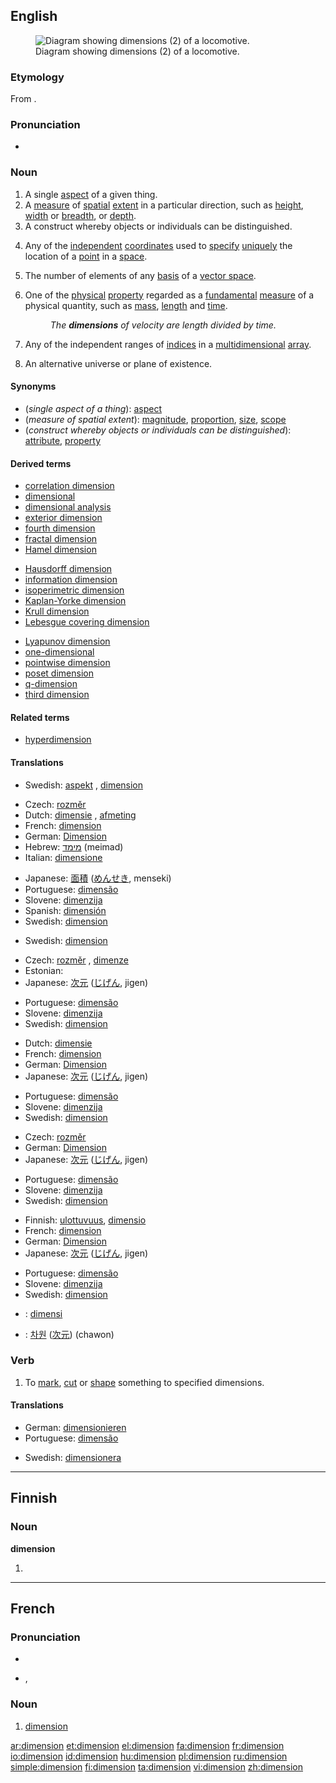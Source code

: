 {{wikipedia|dab=dimension (disambiguation)|dimension}}
{{also|Dimension}}
==English==
[[Image:WRB - Adlitzgraben.jpg|thumb|right|Diagram showing dimensions (2) of a locomotive.]]

===Etymology===
From {{L.}} {{term|dimensionem}}.

===Pronunciation===
* {{audio|en-us-dimension.ogg|Audio (US)}}

===Noun===
{{wikipedia}}
{{en-noun}}

# A single [[aspect]] of a given thing.
# A [[measure]] of [[spatial]] [[extent]] in a particular direction, such as [[height]], [[width]] or [[breadth]],  or [[depth]].
# A construct whereby objects or individuals can be distinguished.
# {{geometry}} Any of the [[independent]] [[coordinate]]s used to [[specify]] [[unique]]ly the location of a [[point]] in a [[space]].
# {{linear algebra}} The number of elements of any [[basis]] of a [[vector space]].
# {{physics}} One of the [[physical]] [[property]] regarded as a [[fundamental]] [[measure]] of a physical quantity, such as [[mass]], [[length]] and [[time]].
#: ''The '''dimensions''' of velocity are length divided by time.''
# {{computing}} Any of the independent ranges of [[index|indices]] in a [[multidimensional]] [[array]].
# {{science fiction}} An alternative universe or plane of existence.

====Synonyms====
* (''single aspect of a thing''): [[aspect]]
* (''measure of spatial extent''): [[magnitude]], [[proportion]], [[size]], [[scope]]
* (''construct whereby objects or individuals can be distinguished''): [[attribute]], [[property]]

====Derived terms====
{{top3}}
* [[correlation dimension]]
* [[dimensional]]
* [[dimensional analysis]]
* [[exterior dimension]]
* [[fourth dimension]]
* [[fractal dimension]]
* [[Hamel dimension]]
{{mid3}}
* [[Hausdorff dimension]]
* [[information dimension]]
* [[isoperimetric dimension]]
* [[Kaplan-Yorke dimension]]
* [[Krull dimension]]
* [[Lebesgue covering dimension]]
{{mid3}}
* [[Lyapunov dimension]]
* [[one-dimensional]]
* [[pointwise dimension]]
* [[poset dimension]]
* [[q-dimension]]
* [[third dimension]]
{{bottom}}

====Related terms====
* [[hyperdimension]]

====Translations====

{{trans-top|single aspect of a thing}}
* Swedish: [[aspekt]] {{c}}, [[dimension#Swedish|dimension]] {{c}}
{{trans-mid}}
{{trans-bottom}}

{{trans-top|measure of spatial extent}}
* Czech: [[rozměr]] {{m}}
* Dutch: [[dimensie]] {{f}}, [[afmeting]] {{f}}
* French: [[#French|dimension]] {{f}}
* German: [[Dimension]] {{f}}
* Hebrew: [[מימד]] (meimad) {{m}}
* Italian: [[dimensione]] {{f}}
{{trans-mid}}
* Japanese: [[面積]] ([[めんせき]], menseki)
* Portuguese: [[dimensão]]
* Slovene: [[dimenzija]] {{f}}
* Spanish: [[dimensión]] {{f}}
* Swedish: [[dimension#Swedish|dimension]] {{c}}
{{trans-bottom}}

{{trans-top|construct whereby objects or individuals can be distinguished}}
* Swedish: [[dimension#Swedish|dimension]] {{c}}
{{trans-mid}}
{{trans-bottom}}

{{trans-top|in geometry}}
* Czech: [[rozměr]] {{m}}, [[dimenze]] {{f}}
* Estonian: {{t|et|mõõde}}
* Japanese: [[次元]] ([[じげん]], jigen)
{{trans-mid}}
* Portuguese: [[dimensão]]
* Slovene: [[dimenzija]] {{f}}
* Swedish: [[dimension#Swedish|dimension]] {{c}}
{{trans-bottom}}

{{trans-top|in physics}}
* Dutch: [[dimensie]] {{f}}
* French: [[#French|dimension]] {{f}}
* German: [[Dimension]] {{f}}
* Japanese: [[次元]] ([[じげん]], jigen)
{{trans-mid}}
* Portuguese: [[dimensão]]
* Slovene: [[dimenzija]] {{f}}
* Swedish: [[dimension#Swedish|dimension]] {{c}}
{{trans-bottom}}

{{trans-top|in computing}}
* Czech: [[rozměr]] {{m}}
* German: [[Dimension]] {{f}}
* Japanese: [[次元]] ([[じげん]], jigen)
{{trans-mid}}
* Portuguese: [[dimensão]]
* Slovene: [[dimenzija]] {{f}}
* Swedish: [[dimension#Swedish|dimension]] {{c}}
{{trans-bottom}}

{{trans-top|in science fiction}}
* Finnish: [[ulottuvuus]], [[dimensio]]
* French: [[#French|dimension]] {{f}}
* German: [[Dimension]] {{f}}
* Japanese: [[次元]] ([[じげん]], jigen)
{{trans-mid}}
* Portuguese: [[dimensão]]
* Slovene: [[dimenzija]] {{f}}
* Swedish: [[dimension#Swedish|dimension]] {{c}}
{{trans-bottom}}

{{checktrans-top}}
* {{ttbc|Indonesian}}: [[dimensi]]
{{checktrans-mid}}
* {{ttbc|Korean}}: [[차원]] ([[次元]]) (chawon)
{{checktrans-bottom}}

===Verb===
{{en-verb}}

# {{transitive}} To [[mark]], [[cut]] or [[shape]] something to specified dimensions.

====Translations====
{{trans-top|to mark, cut or shape something to specified dimensions}}
* German: [[dimensionieren]]
* Portuguese: [[dimensão]]
{{trans-mid}}
* Swedish: [[dimensionera]]
{{trans-bottom}}

----

==Finnish==

===Noun===
'''dimension'''

# {{fi-form of|type=noun|case=genitive|pl=singular|[[dimensio]]}}

----

==French==

===Pronunciation===
* {{audio|Fr-dimension.ogg|audio}}
* {{IPA|/di.mɑ̃.sjɔ̃/|lang=fr}}, {{SAMPA|/di.mA~.sjO~/}}

===Noun===
{{fr-noun|f}}

# [[#Noun|dimension]]

[[ar:dimension]]
[[et:dimension]]
[[el:dimension]]
[[fa:dimension]]
[[fr:dimension]]
[[io:dimension]]
[[id:dimension]]
[[hu:dimension]]
[[pl:dimension]]
[[ru:dimension]]
[[simple:dimension]]
[[fi:dimension]]
[[ta:dimension]]
[[vi:dimension]]
[[zh:dimension]]